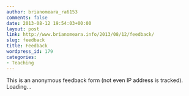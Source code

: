 ```yaml
---
author: brianomeara_ra6153
comments: false
date: 2013-08-12 19:54:03+00:00
layout: post
link: http://www.brianomeara.info/2013/08/12/feedback/
slug: feedback
title: Feedback
wordpress_id: 179
categories:
- Teaching
---
```


This is an anonymous feedback form (not even IP address is tracked).
Loading...
